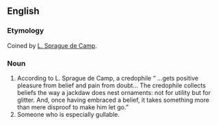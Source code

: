 ==English==

===Etymology===
Coined by [[w:L. Sprague de Camp|L. Sprague de Camp]].  

===Noun===
# According to L. Sprague de Camp, a credophile &ldquo; ...gets positive pleasure from belief and pain from doubt... The credophile collects beliefs the way a jackdaw does nest ornaments: not for utility but for glitter. And, once having embraced a belief, it takes something more than mere disproof to make him let go.&rdquo;
# Someone who is especially gullable.